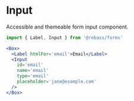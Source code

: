 
# Input

Accessible and themeable form input component.

```js
import { Label, Input } from '@rebass/forms'
```

```jsx live
<Box>
  <Label htmlFor='email'>Email</Label>
  <Input
    id='email'
    name='email'
    type='email'
    placeholder='jane@example.com'
  />
</Box>
```

